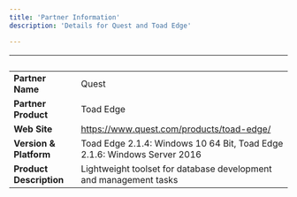 ```yaml
---
title: 'Partner Information'
description: 'Details for Quest and Toad Edge'

---
```

| &nbsp;     | &nbsp; |
| ----------- | ----------- |
| **Partner Name**      | Quest       |
| **Partner Product**   | Toad Edge      |
| **Web Site**      | https://www.quest.com/products/toad-edge/     |
| **Version & Platform**   | Toad Edge 2.1.4: Windows 10 64 Bit, Toad Edge 2.1.6: Windows Server 2016   |
| **Product Description**      |   Lightweight toolset for database development and management tasks    |
